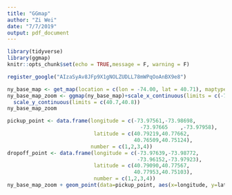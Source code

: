 ---
title: "GGmap"
author: "Zi Wei"
date: "7/7/2019"
output: pdf_document
---

```{r setup, include=FALSE}
library(tidyverse)
library(ggmap)
knitr::opts_chunk$set(echo = TRUE,message = F, warning = F)
```

```{r}
register_google("AIzaSyAv8JFp9X1gNOLZUDLL78mWPqOoAnBX9e8")
```


```{r}
ny_base_map <- get_map(location = c(lon = -74.00, lat = 40.71), maptype = "terrain", zoom = 11)
ny_base_map_zoom <- ggmap(ny_base_map)+scale_x_continuous(limits = c(-74.1,-73.9))+
  scale_y_continuous(limits = c(40.7,40.8))
ny_base_map_zoom
```

```{r}
pickup_point <- data.frame(longitude = c(-73.97561,-73.98698,
                                           -73.97665	,-73.97958),
                            latitude = c(40.79219,40.77662,
                                         40.76509,40.75124),
                           number = c(1,2,3,4))
dropoff_point <- data.frame(longitude = c(-73.97639,-73.98772,
                                          -73.96152,-73.97923),
                            latitude = c(40.79090,40.77567,
                                         40.77953,40.75103),
                            number = c(1,2,3,4))
ny_base_map_zoom + geom_point(data=pickup_point, aes(x=longitude, y=latitude), color="red", size=5, alpha=0.2)+ geom_point(data = dropoff_point,aes(x=longitude, y= latitude), color ="blue", size =5, alpha=0.2)+ geom_text(data = dropoff_point,aes(x=longitude, y= latitude,label=number))+geom_text(data = pickup_point,aes(x=longitude, y= latitude,label=number))
```


